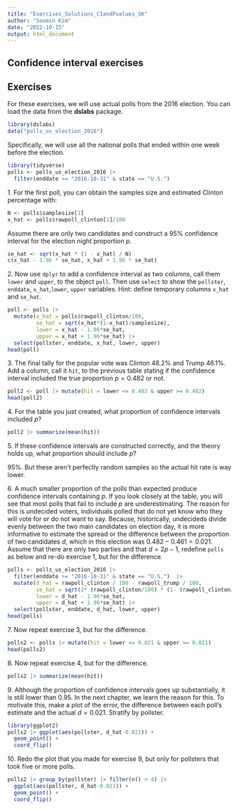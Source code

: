 ```yaml
---
title: "Exercises_Solutions_CIandPvalues_SK"
author: "Soomin Kim"
date: "2022-10-15"
output: html_document
---
```


## Confidence interval exercises


## Exercises 

For these exercises, we will use actual polls from the 2016 election. You can load the data from the __dslabs__ package.

```r
library(dslabs)
data("polls_us_election_2016")
```

Specifically, we will use all the national polls that ended within one week before the election.

```r
library(tidyverse)
polls <- polls_us_election_2016 |> 
  filter(enddate >= "2016-10-31" & state == "U.S.") 
```

1\. For the first poll, you can obtain the samples size and estimated Clinton percentage with:
  
```r
N <- polls$samplesize[1]
x_hat <- polls$rawpoll_clinton[1]/100
```

Assume there are only two candidates and construct a 95% confidence interval for the election night proportion $p$. 
```r
se_hat <- sqrt(x_hat * (1 - x_hat) / N)
c(x_hat - 1.96 * se_hat, x_hat + 1.96 * se_hat)
```


2\. Now use `dplyr` to add a confidence interval as two columns, call them `lower` and `upper`, to the object `poll`. Then use `select` to show the `pollster`, `enddate`, `x_hat`,`lower`, `upper` variables. Hint: define temporary columns `x_hat` and `se_hat`. 

```r
poll <- polls |>
  mutate(x_hat = polls$rawpoll_clinton/100,
         se_hat = sqrt(x_hat*(1-x_hat)/samplesize),
         lower = x_hat - 1.96*se_hat,
         upper = x_hat + 1.96*se_hat) |>
  select(pollster, enddate, x_hat, lower, upper)
head(poll)
```


3\. The final tally for the popular vote was Clinton 48.2%	and Trump 46.1%. Add a column, call it `hit`, to the previous table stating if the confidence interval included the true proportion $p=0.482$ or not. 
```r
poll2 <- poll |> mutate(hit = lower <= 0.482 & upper >= 0.482)
head(poll2)
```


4\. For the table you just created, what proportion of confidence intervals included $p$?
```r
poll2 |> summarize(mean(hit))
```
  
  
5\. If these confidence intervals are constructed correctly, and the theory holds up, what proportion should include $p$? 

95%. But these aren't perfectly random samples so the actual hit rate is way lower.
  
  
6\. A much smaller proportion of the polls than expected produce confidence intervals containing $p$. If you look closely at the table, you will see that most polls that fail to include $p$ are underestimating. The reason for this is undecided voters, individuals polled that do not yet know who they will vote for or do not want to say. 
Because, historically, undecideds divide evenly between the two main candidates on election day, it is more informative to estimate the spread or the difference between the proportion of two candidates $d$, which in this election was $0. 482 - 0.461 = 0.021$. 
Assume that there are only two parties and that $d = 2p - 1$, redefine `polls` as below and
re-do exercise 1, but for the difference.

```r
polls <- polls_us_election_2016 |> 
  filter(enddate >= "2016-10-31" & state == "U.S.")  |>
  mutate(d_hat = rawpoll_clinton / 100 - rawpoll_trump / 100,
         se_hat = sqrt(2* (rawpoll_clinton/100) * (1- (rawpoll_clinton/100)) / samplesize), #2p(1-p)/n
         lower = d_hat - 1.96*se_hat,
         upper = d_hat + 1.96*se_hat) |>
  select(pollster, enddate, d_hat, lower, upper)
head(polls)

```

7\. Now repeat exercise 3, but for the difference.

```r
polls2 <- polls |> mutate(hit = lower <= 0.021 & upper >= 0.021)
head(polls2)
```


8\. Now repeat exercise 4, but for the difference.

```r
polls2 |> summarize(mean(hit))
```


9\. Although the proportion of confidence intervals goes up substantially, it is still lower than 0.95. In the next chapter, we learn the reason for this. To motivate this, make a plot of the error, the difference between each poll's estimate and the actual $d=0.021$. Stratify by pollster.

```r
library(ggplot2)
polls2 |> ggplot(aes(pollster, d_hat-0.021)) +
  geom_point() + 
  coord_flip()
```


10\. Redo the plot that you made for exercise 9, but only for pollsters that took five or more polls.

```r
polls2 |> group_by(pollster) |> filter(n() > 4) |>
  ggplot(aes(pollster, d_hat-0.021)) + 
  geom_point() + 
  coord_flip()
```


